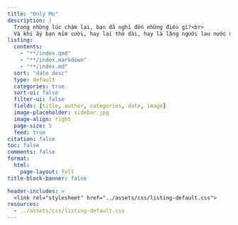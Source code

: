 ```yaml
---
title: "Only Me"
description: |
  Trong những lúc chậm lại, bạn đã nghĩ đến những điều gì?<br>
  Và khi ấy bạn mỉm cười, hay lại thở dài, hay là lặng người lau nước mắt?<br><br>
listing: 
  contents: 
    - "**/index.qmd"
    - "**/index.markdown" 
    - "**/index.md"
  sort: "date desc"
  type: default
  categories: true
  sort-ui: false
  filter-ui: false
  fields: [title, author, categories, date, image]
  image-placeholder: sidebar.jpg
  image-align: right
  page-size: 5
  feed: true
citation: false
toc: false
comments: false
format: 
  html: 
    page-layout: full
title-block-banner: false

header-includes: >
  <link rel="stylesheet" href="../assets/css/listing-default.css">
resources:
  - ../assets/css/listing-default.css 
---
```

